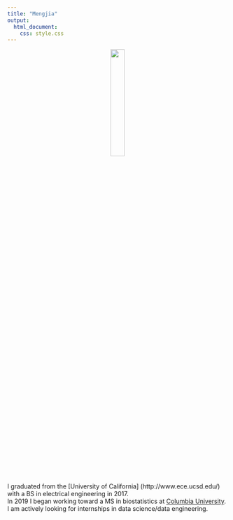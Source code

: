 ```yaml
---
title: "Mengjia"
output: 
  html_document:
    css: style.css
---
```





<center><img src="images/portrait.png" style="width:25%"></center>
I graduated from the [University of California] (http://www.ece.ucsd.edu/) with a BS in electrical engineering in 2017.\
In 2019 I began working toward a MS in biostatistics at [Columbia University](https://www.mailman.columbia.edu/become-student/departments/biostatistics). \
I am actively looking for internships in data science/data engineering.



